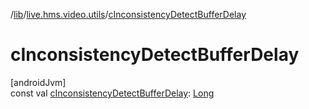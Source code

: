 /[lib](/api-reference/android/v2/home/content)/[live.hms.video.utils](index)/[cInconsistencyDetectBufferDelay](c-inconsistency-detect-buffer-delay)

# cInconsistencyDetectBufferDelay

[androidJvm]\
const val [cInconsistencyDetectBufferDelay](c-inconsistency-detect-buffer-delay): [Long](https://kotlinlang.org/api/latest/jvm/stdlib/kotlin/-long/index.html)
